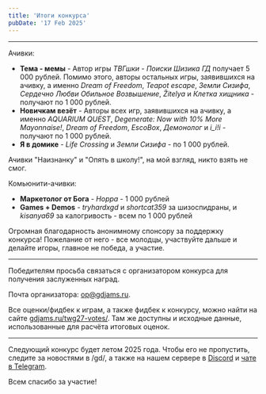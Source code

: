 ```yaml
---
title: 'Итоги конкурса'
pubDate: '17 Feb 2025'
---
```



<ResultPlaces />

---

Ачивки:

- **Тема - мемы** - Автор игры *ТВГшки - Поиски Шизика ГД* получает 5 000 рублей. Помимо этого, авторы остальных игры, заявившихся на ачивку, а именно *Dream of Freedom*, *Teapot escape*, *Земли Сизифа*, *Сердечно Любви Обильное Возвышение*, *Žitelya* и *Клетка хищника* - получают по 1 000 рублей.
- **Новичкам везёт** - Авторы всех игр, заявившихся на ачивку, а именно *AQUARIUM QUEST*, *Degenerate: Now with 10% More Mayonnaise!*, *Dream of Freedom*, *EscoBox*, *Демонолог* и *i_i!i* - получают по 1 000 рублей.
- **Я в домике** - *Life Crossing* и *Земли Сизифа* - по 1 000 рублей.

Ачивки "Наизнанку" и "Опять в школу!", на мой взгляд, никто взять не смог.

Комьюнити-ачивки:

- **Маркетолог от Бога** - *Hoppa* - 1 000 рублей
- **Games + Demos** - *tryhardxgd* и *shortcat359* за шизоспидраны, и *kisanya69* за калогривость - всем по 1 000 рублей

Огромная благодарность анонимному спонсору за поддержку конкурса! Пожелание от него - все молодцы, участвуйте дальше и делайте игоры, главное не победа, а участие.

---

Победителям просьба связаться с организатором конкурса для получения заслуженных наград.

Почта организатора: op@gdjams.ru.

Все оценки/фидбек к играм, а также фидбек к конкурсу, можно найти на сайте [gdjams.ru/twg27-votes/](https://gdjams.ru/twg27-votes/).
Там же доступны и исходные данные, использованные для расчёта итоговых оценок.

---

Следующий конкурс будет летом 2025 года. Чтобы его не пропустить, следите за новостями в /gd/,
а также на нашем сервере в [Discord](https://discord.gg/FNFnJVCZA9) и [чате в Telegram](https://t.me/+PTOLW-fGfPUxMmM6).

Всем спасибо за участие!
